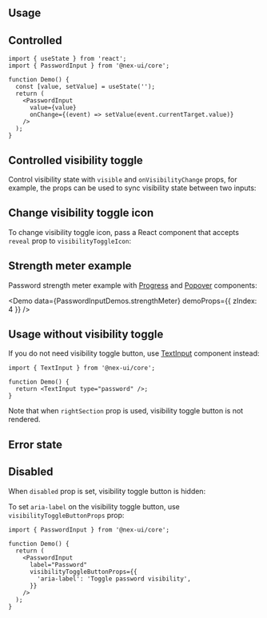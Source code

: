 

## Usage

<InputFeatures component="PasswordInput" element="input" />

<Demo data={PasswordInputDemos.usage} />

## Controlled

```tsx
import { useState } from 'react';
import { PasswordInput } from '@nex-ui/core';

function Demo() {
  const [value, setValue] = useState('');
  return (
    <PasswordInput
      value={value}
      onChange={(event) => setValue(event.currentTarget.value)}
    />
  );
}
```

## Controlled visibility toggle

Control visibility state with `visible` and `onVisibilityChange` props,
for example, the props can be used to sync visibility state between two inputs:

<Demo data={PasswordInputDemos.controlledVisibility} />

## Change visibility toggle icon

To change visibility toggle icon, pass a React component that accepts `reveal` prop to `visibilityToggleIcon`:

<Demo data={PasswordInputDemos.visibilityIcon} />

## Strength meter example

Password strength meter example with [Progress](/core/progress/) and [Popover](/core/popover/) components:

<Demo
  data={PasswordInputDemos.strengthMeter}
  demoProps={{ zIndex: 4 }}
/>

## Usage without visibility toggle

If you do not need visibility toggle button, use [TextInput](/core/text-input/) component instead:

```tsx
import { TextInput } from '@nex-ui/core';

function Demo() {
  return <TextInput type="password" />;
}
```

<InputSections component="PasswordInput" />

Note that when `rightSection` prop is used, visibility toggle button is not rendered.

<Demo data={PasswordInputDemos.sections} />

## Error state

<Demo data={PasswordInputDemos.error} />

## Disabled

When `disabled` prop is set, visibility toggle button is hidden:

<Demo data={PasswordInputDemos.disabled} />

<StylesApiSelectors component="PasswordInput" />

<Demo data={PasswordInputDemos.stylesApi} />

<GetElementRef component="PasswordInput" refType="input" />

<InputAccessibility component="PasswordInput" />

To set `aria-label` on the visibility toggle button, use `visibilityToggleButtonProps` prop:

```tsx
import { PasswordInput } from '@nex-ui/core';

function Demo() {
  return (
    <PasswordInput
      label="Password"
      visibilityToggleButtonProps={{
        'aria-label': 'Toggle password visibility',
      }}
    />
  );
}
```
